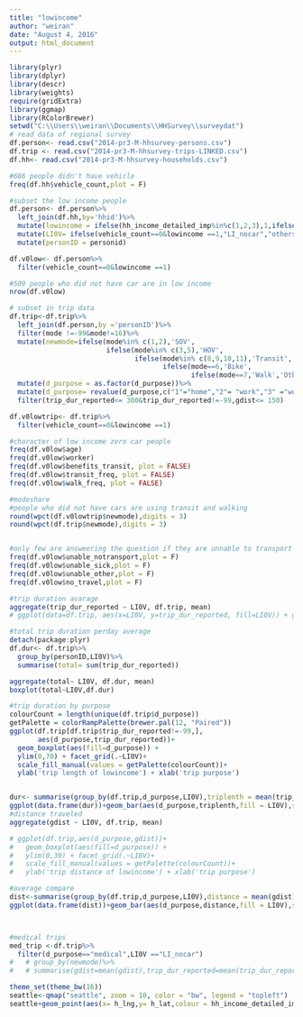 ---
title: "lowincome"
author: "weiran"
date: "August 4, 2016"
output: html_document
---

```{r,warning=FALSE, message=FALSE, warning=FALSE}
library(plyr)
library(dplyr)
library(descr)
library(weights)
require(gridExtra)
library(ggmap)
library(RColorBrewer)
setwd("C:\\Users\\weiran\\Documents\\HHSurvey\\surveydat")
# read data of regional survey
df.person<- read.csv("2014-pr3-M-hhsurvey-persons.csv")
df.trip <- read.csv("2014-pr3-M-hhsurvey-trips-LINKED.csv")
df.hh<- read.csv("2014-pr3-M-hhsurvey-households.csv")
```

```{r,warning=FALSE}
#686 people didn't have vehicle
freq(df.hh$vehicle_count,plot = F)

#subset the low income people 
df.person<- df.person%>%
  left_join(df.hh,by='hhid')%>%
  mutate(lowincome = ifelse(hh_income_detailed_imp%in%c(1,2,3),1,ifelse(hh_income_detailed_imp==4&hhsize>=3,1,0)))%>%
  mutate(LI0V= ifelse(vehicle_count==0&lowincome ==1,"LI_nocar","others"))%>%
  mutate(personID = personid)

df.v0low<- df.person%>% 
  filter(vehicle_count==0&lowincome ==1)

#509 people who did not have car are in low income
nrow(df.v0low)

# subset in trip data
df.trip<-df.trip%>%
  left_join(df.person,by ='personID')%>%
  filter(mode !=-99&mode!=16)%>%
  mutate(newmode=ifelse(mode%in% c(1,2),'SOV',
                        ifelse(mode%in% c(3,5),'HOV',
                               ifelse(mode%in% c(8,9,10,11),'Transit',
                                      ifelse(mode==6,'Bike',
                                             ifelse(mode==7,'Walk','Other'))))))%>%
  mutate(d_purpose = as.factor(d_purpose))%>%
  mutate(d_purpose= revalue(d_purpose,c("1"="home","2"= "work","3" ="work2","4" ="grocery","5"= "shop","6"="school","7"="medical","8"="personal","9"="drop","10"="exercise","11"="eat","12"="social","13"="recreation","14"="activity","15"="transfer","16"="other")))%>%
  filter(trip_dur_reported<= 300&trip_dur_reported!=-99,gdist<= 150)

df.v0lowtrip<- df.trip%>%
  filter(vehicle_count==0&lowincome ==1)

#character of low income zero car people
freq(df.v0low$age)
freq(df.v0low$worker)
freq(df.v0low$benefits_transit, plot = FALSE)
freq(df.v0low$transit_freq, plot = FALSE)
freq(df.v0low$walk_freq, plot = FALSE)

#modeshare
#people who did not have cars are using transit and walking
round(wpct(df.v0lowtrip$newmode),digits = 3)
round(wpct(df.trip$newmode),digits = 3)


#only few are answeering the question if they are unnable to transport
freq(df.v0low$unable_notransport,plot = F)
freq(df.v0low$unable_sick,plot = F)
freq(df.v0low$unable_other,plot = F)
freq(df.v0low$no_travel,plot = F)

#trip duration avarage
aggregate(trip_dur_reported ~ LI0V, df.trip, mean)
# ggplot(data=df.trip, aes(x=LI0V, y=trip_dur_reported, fill=LI0V)) + geom_boxplot()

#total trip duration perday average 
detach(package:plyr)
df.dur<- df.trip%>%
  group_by(personID,LI0V)%>%
  summarise(total= sum(trip_dur_reported))

aggregate(total~ LI0V, df.dur, mean)
boxplot(total~LI0V,df.dur)
```

```{r, fig.height=6, fig.width=10}
#trip duration by purpose
colourCount = length(unique(df.trip$d_purpose))
getPalette = colorRampPalette(brewer.pal(12, "Paired"))
ggplot(df.trip[df.trip$trip_dur_reported!=-99,],
       aes(d_purpose,trip_dur_reported))+
  geom_boxplot(aes(fill=d_purpose)) +
  ylim(0,70) + facet_grid(.~LI0V)+
  scale_fill_manual(values = getPalette(colourCount))+
  ylab('trip length of lowincome') + xlab('trip purpose')


dur<- summarise(group_by(df.trip,d_purpose,LI0V),triplenth = mean(trip_dur_reported))
ggplot(data.frame(dur))+geom_bar(aes(d_purpose,triplenth,fill = LI0V),stat = "identity", position = "dodge")
#distance traveled
aggregate(gdist ~ LI0V, df.trip, mean)

# ggplot(df.trip,aes(d_purpose,gdist))+
#   geom_boxplot(aes(fill=d_purpose)) +
#   ylim(0,30) + facet_grid(.~LI0V)+
#   scale_fill_manual(values = getPalette(colourCount))+
#   ylab('trip distance of lowincome') + xlab('trip purpose')

#average compare
dist<-summarise(group_by(df.trip,d_purpose,LI0V),distance = mean(gdist))
ggplot(data.frame(dist))+geom_bar(aes(d_purpose,distance,fill = LI0V),stat = "identity", position = "dodge")



#medical trips
med_trip <-df.trip%>%
  filter(d_purpose=="medical",LI0V =="LI_nocar")
#   # group_by(newmode)%>%
#   # summarise(gdist=mean(gdist),trip_dur_reported=mean(trip_dur_reported))


```

```{r,warning=FALSE, fig.height=10, fig.width=10, warning=FALSE}

theme_set(theme_bw(16))
seattle<-qmap("seattle", zoom = 10, color = "bw", legend = "topleft")
seattle+geom_point(aes(x= h_lng,y= h_lat,colour = hh_income_detailed_imp),data = df.v0low,size =2)

```